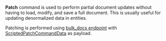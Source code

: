 
**Patch** command is used to perform partial document updates without having to load, modify, and save a full document. This is usually useful for updating denormalized data in entities.

Patching is performed using [bulk_docs endpoint](../../../client-api/commands/batches/how-to-send-multiple-commands-using-a-batch.mdx) with [ScriptedPatchCommandData](../../../glossary/scripted-patch-command-data.mdx) as payload. 


